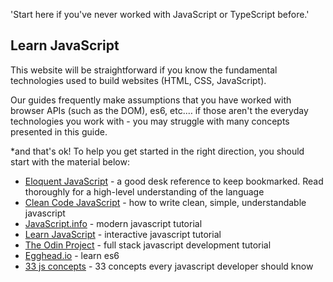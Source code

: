 
  'Start here if you\'ve never worked with JavaScript or TypeScript before.'


## Learn JavaScript

This website will be straightforward if you know the fundamental technologies used to build websites (HTML, CSS, JavaScript).

Our guides frequently make assumptions that you have worked with browser APIs (such as the DOM), es6, etc.… if those aren't the everyday technologies you work with - you may struggle with many concepts presented in this guide.

\*and that's ok! To help you get started in the right direction, you should start with the material below:

- [Eloquent JavaScript](https://eloquentjavascript.net/) - a good desk reference to keep bookmarked. Read thoroughly for a high-level understanding of the language
- [Clean Code JavaScript](https://github.com/ryanmcdermott/clean-code-javascript) - how to write clean, simple, understandable javascript
- [JavaScript.info](https://javascript.info/) - modern javascript tutorial
- [Learn JavaScript](https://learnjavascript.online/) - interactive javascript tutorial
- [The Odin Project](https://www.theodinproject.com/paths/full-stack-javascript) - full stack javascript development tutorial
- [Egghead.io](https://egghead.io/courses/learn-es6-ecmascript-2015) - learn es6
- [33 js concepts](https://github.com/leonardomso/33-js-concepts) - 33 concepts every javascript developer should know